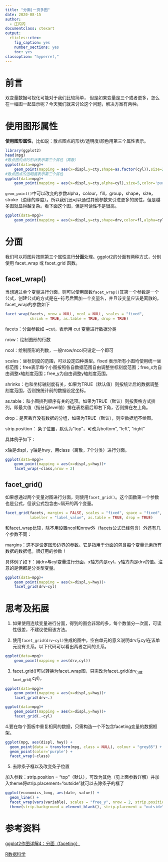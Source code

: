 ---
title: "分面|一页多图"
date: 2020-08-15
author:
  - 庄闪闪
documentclass: ctexart
output:
  rticles::ctex:
    fig_caption: yes
    number_sections: yes
    toc: yes
classoption: "hyperref,"
---

# 前言

双变量数据可视化可能对于我们比较简单， 但是如果变量是三个或者更多，怎么在一幅图一起显示呢？今天我们就来讨论这个问题，解决方案有两种。


# 使用图形属性

**使用图形属性**，比如说：散点图点的形状/透明度/颜色用第三个属性表示。

```{r}
library(ggplot2)
head(mpg)
#散点图的点的形状表示第三个属性（离散）
ggplot(data=mpg)+
	geom_point(mapping = aes(x=displ,y=cty,shape=as.factor(cyl)),size=2,color='skyblue')
#散点图点的透明度表示第三个属性
ggplot(data=mpg)+
	geom_point(mapping = aes(x=displ,y=cty,alpha=cyl),size=5,color='purple')
```

`geom_point()`中可以改变的参数alpha，colour，fill，group，shape，size，stroke（边缘的厚度）。所以我们还可以通过其他参数来引进更多的属性，但是越多图就显得越复杂。看下面这个图，但是可读性不是很高。

```{r}
ggplot(data=mpg)+
	geom_point(mapping = aes(x=displ,y=cty,shape=drv,color=fl,alpha=cyl), size=2)
```

# 分面

我们可以将图片按照第三个属性进行**分面**处理。ggplot2的分面有两种方式，分别使用 facet_wrap 或 facet_grid 函数。

## facet_wrap()

当想通过单个变量进行分面，则可以使用函数`facet_wrap()`其第一个参数是一个公式，创建公式的方式是在~符号后面加一个变量名，并且该变量应该是离散的。facet_wrap的参数如下

```{r eval=FALSE, include=TRUE}
facet_wrap(facets, nrow = NULL, ncol = NULL, scales = "fixed",
           shrink = TRUE, as.table = TRUE, drop = TRUE)
```


facets：分面参数如 ~cut，表示用 cut 变量进行数据分类

nrow：绘制图形的行数

ncol：绘制图形的列数，一般nrow/ncol只设定一个即可

scales：坐标刻度的范围，可以设定四种类型。fixed
表示所有小图均使用统一坐标范围；free表示每个小图按照各自数据范围自由调整坐标刻度范围；free_x为自由调整x轴刻度范围；free_y为自由调整y轴刻度范围。

shrinks：也和坐标轴刻度有关，如果为TRUE（默认值）则按统计后的数据调整刻度范围，否则按统计前的数据设定坐标。

as.table：和小图排列顺序有关的选项。如果为TRUE（默认）则按表格方式排列，即最大值（指分组level值）排在表格最后即右下角，否则排在左上角。

drop：是否丢弃没有数据的分组，如果为TRUE（默认），则空数据组不绘图。

strip.position： 条子位置，默认为"top"，可改为bottom", "left", "right"

具体例子如下：

x轴是displ，y轴是hwy，用class（离散，7个分类）进行分面。

```{r}
ggplot(data=mpg)+
	geom_point(mapping = aes(x=displ,y=hwy))+
	facet_wrap(~class,nrow = 2)
```


## facet_grid()

如果想通过两个变量对图进行分面，则使用`facet_grid()`。这个函数第一个参数也是公式，但该公式包含由~隔开的两个变量。

```{r eval=FALSE, include=TRUE}
facet_grid(facets, margins = FALSE, scales = "fixed", space = "fixed", shrink = TRUE,
           labeller = "label_value", as.table = TRUE, drop = TRUE)
```

和facet_wrap比较，除不用设置ncol和nrow外（facets公式已经包含）外还有几个参数不同：

margins：这不是设定图形边界的参数。它是指用于分面的包含每个变量元素所有数据的数据组。很好用的参数！

具体例子如下：用drv与cyl变量进行分面，x轴方向是cyl，y轴方向是drv的值。注意的是俩都是分类型变量。
```{r}
ggplot(data=mpg)+
	geom_point(mapping = aes(x=displ,y=hwy))+
	facet_grid(drv~cyl)
```


# 思考及拓展

1. 如果使用连续变量进行分面，得到的图会非常的多，每个数值分一次面，可读性很差，不建议使用该方法。

2. 使用`facet_grid(drv~cyl)`生成的图中，空白单元的意义说明drv与cyl在该单元没有关系。以下代码可以看出两者之间的关系。

```{r}
ggplot(data=mpg)+
	geom_point(mapping = aes(drv,cyl))
```

3. facet_grid()可以转换为facet_wrap图，只需改为facet_grid(drv~.)或facet_grid(.~cyl)。
```{r}
ggplot(data=mpg)+
	geom_point(mapping = aes(x=displ,y=hwy))+
	facet_grid(drv~.)

ggplot(data=mpg)+
	geom_point(mapping = aes(x=displ,y=hwy))+
	facet_grid(.~cyl)
```

4.要在每个面板中重复相同的数据，只需构造一个不包含faceting变量的数据框架。

```{r}
ggplot(mpg, aes(displ, hwy)) +
  geom_point(data = transform(mpg, class = NULL), colour = "grey85") +
  geom_point(color='purple') +
  facet_wrap(~class)
```

5. 去除条子框以及改变条子位置

加入参数：strip.position = "top"（默认），可改为其他（见上面参数详解）并加入theme将strip.placement="outside"就可以去除条子的框了
```{r}
ggplot(economics_long, aes(date, value)) +
  geom_line() +
  facet_wrap(vars(variable), scales = "free_y", nrow = 2, strip.position = "top") +
  theme(strip.background = element_blank(), strip.placement = "outside")
```



# 参考资料{-}

[ggplot2作图详解4：分面（faceting）](https://blog.csdn.net/u014801157/article/details/24372507)

[R数据科学](R数据科学.pdf)
